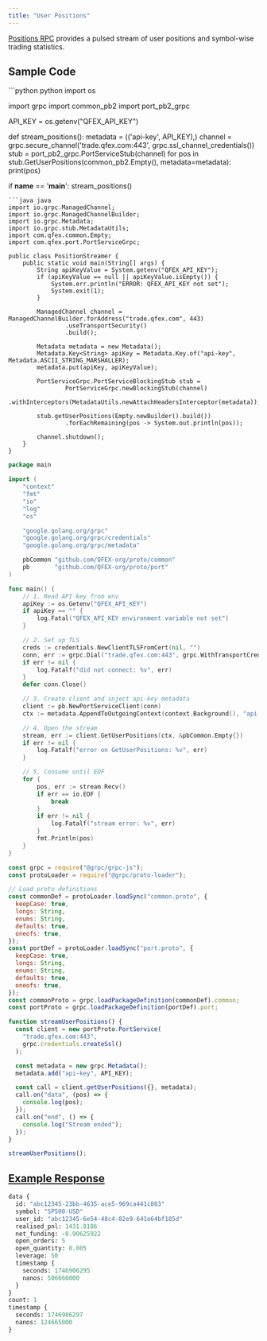 ```yaml
---
title: "User Positions"
---
```


[Positions RPC](https://github.com/QFEX-org/proto/blob/main/proto/port.proto#L21) provides a pulsed stream of user positions and symbol-wise trading statistics.

## Sample Code

<CodeGroup>
```python python
import os

import grpc
import common_pb2
import port_pb2_grpc

API_KEY = os.getenv("QFEX_API_KEY")

def stream_positions():
metadata = (('api-key', API_KEY),)
channel = grpc.secure_channel('trade.qfex.com:443', grpc.ssl_channel_credentials())
stub = port_pb2_grpc.PortServiceStub(channel)
for pos in stub.GetUserPositions(common_pb2.Empty(), metadata=metadata):
print(pos)

if **name** == '**main**':
stream_positions()

````
```java java
import io.grpc.ManagedChannel;
import io.grpc.ManagedChannelBuilder;
import io.grpc.Metadata;
import io.grpc.stub.MetadataUtils;
import com.qfex.common.Empty;
import com.qfex.port.PortServiceGrpc;

public class PositionStreamer {
    public static void main(String[] args) {
        String apiKeyValue = System.getenv("QFEX_API_KEY");
        if (apiKeyValue == null || apiKeyValue.isEmpty()) {
            System.err.println("ERROR: QFEX_API_KEY not set");
            System.exit(1);
        }

        ManagedChannel channel = ManagedChannelBuilder.forAddress("trade.qfex.com", 443)
                .useTransportSecurity()
                .build();

        Metadata metadata = new Metadata();
        Metadata.Key<String> apiKey = Metadata.Key.of("api-key", Metadata.ASCII_STRING_MARSHALLER);
        metadata.put(apiKey, apiKeyValue);

        PortServiceGrpc.PortServiceBlockingStub stub =
                PortServiceGrpc.newBlockingStub(channel)
                        .withInterceptors(MetadataUtils.newAttachHeadersInterceptor(metadata));

        stub.getUserPositions(Empty.newBuilder().build())
                .forEachRemaining(pos -> System.out.println(pos));

        channel.shutdown();
    }
}
````

```go go
package main

import (
    "context"
    "fmt"
    "io"
    "log"
    "os"

    "google.golang.org/grpc"
    "google.golang.org/grpc/credentials"
    "google.golang.org/grpc/metadata"

    pbCommon "github.com/QFEX-org/proto/common"
    pb       "github.com/QFEX-org/proto/port"
)

func main() {
    // 1. Read API key from env
    apiKey := os.Getenv("QFEX_API_KEY")
    if apiKey == "" {
        log.Fatal("QFEX_API_KEY environment variable not set")
    }

    // 2. Set up TLS
    creds := credentials.NewClientTLSFromCert(nil, "")
    conn, err := grpc.Dial("trade.qfex.com:443", grpc.WithTransportCredentials(creds))
    if err != nil {
        log.Fatalf("did not connect: %v", err)
    }
    defer conn.Close()

    // 3. Create client and inject api-key metadata
    client := pb.NewPortServiceClient(conn)
    ctx := metadata.AppendToOutgoingContext(context.Background(), "api-key", apiKey)

    // 4. Open the stream
    stream, err := client.GetUserPositions(ctx, &pbCommon.Empty{})
    if err != nil {
        log.Fatalf("error on GetUserPositions: %v", err)
    }

    // 5. Consume until EOF
    for {
        pos, err := stream.Recv()
        if err == io.EOF {
            break
        }
        if err != nil {
            log.Fatalf("stream error: %v", err)
        }
        fmt.Println(pos)
    }
}
```

```javascript node
const grpc = require("@grpc/grpc-js");
const protoLoader = require("@grpc/proto-loader");

// Load proto definitions
const commonDef = protoLoader.loadSync("common.proto", {
  keepCase: true,
  longs: String,
  enums: String,
  defaults: true,
  oneofs: true,
});
const portDef = protoLoader.loadSync("port.proto", {
  keepCase: true,
  longs: String,
  enums: String,
  defaults: true,
  oneofs: true,
});
const commonProto = grpc.loadPackageDefinition(commonDef).common;
const portProto = grpc.loadPackageDefinition(portDef).port;

function streamUserPositions() {
  const client = new portProto.PortService(
    "trade.qfex.com:443",
    grpc.credentials.createSsl()
  );

  const metadata = new grpc.Metadata();
  metadata.add("api-key", API_KEY);

  const call = client.getUserPositions({}, metadata);
  call.on("data", (pos) => {
    console.log(pos);
  });
  call.on("end", () => {
    console.log("Stream ended");
  });
}

streamUserPositions();
```

</CodeGroup>

## [Example Response](https://github.com/QFEX-org/proto/blob/main/proto/port.proto#L149)

```proto
data {
  id: "abc12345-23bb-4635-ace5-969ca441c803"
  symbol: "SP500-USD"
  user_id: "abc12345-6e54-48c4-82e9-641e64bf185d"
  realised_pnl: 1431.8186
  net_funding: -0.90625922
  open_orders: 5
  open_quantity: 0.005
  leverage: 50
  timestamp {
    seconds: 1746906295
    nanos: 506666000
  }
}
count: 1
timestamp {
  seconds: 1746906297
  nanos: 124665000
}
```
